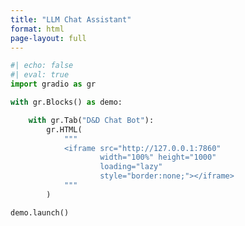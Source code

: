 ```yaml
---
title: "LLM Chat Assistant"
format: html
page-layout: full
---
```




```python
#| echo: false
#| eval: true
import gradio as gr

with gr.Blocks() as demo:

    with gr.Tab("D&D Chat Bot"):
        gr.HTML(
            """
            <iframe src="http://127.0.0.1:7860"
                    width="100%" height="1000"
                    loading="lazy"
                    style="border:none;"></iframe>
            """
        )

demo.launch()


```

